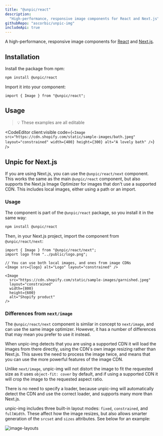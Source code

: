 ```yaml
---
title: "@unpic/react"
description:
  "High-performance, responsive image components for React and Next.js"
githubRepo: "ascorbic/unpic-img"
includeApi: true
---
```



A high-performance, responsive image components for
[React](https://reactjs.org/) and [Next.js](https://nextjs.org/).

## Installation

Install the package from npm:

```bash
npm install @unpic/react
```

Import it into your component:

```tsx
import { Image } from "@unpic/react";
```

## Usage

> 💡 These examples are all editable

<CodeEditor
  client:visible
  code={`
    <Image
      src="https://cdn.shopify.com/static/sample-images/bath.jpeg"
      layout="constrained"
      width={400}
      height={300}
      alt="A lovely bath"
    />
`}
/>

## Unpic for Next.js

If you are using Next.js, you can use the `@unpic/react/next` component. This
works the same as the main `@unpic/react` component, but also supports the
Next.js Image Optimizer for images that don't use a supported CDN. This includes
local images, either using a path or an import.

### Usage

The component is part of the `@unpic/react` package, so you install it in the
same way:

```bash
npm install @unpic/react
```

Then, in your Next.js project, import the component from `@unpic/react/next`:

```tsx
import { Image } from "@unpic/react/next";
import logo from "../public/logo.png";

// You can use both local images, and ones from image CDNs
<Image src={logo} alt="Logo" layout="constrained" />

<Image
  src="https://cdn.shopify.com/static/sample-images/garnished.jpeg"
  layout="constrained"
  width={800}
  height={600}
  alt="Shopify product"
/>
```

### Differences from `next/image`

The `@unpic/react/next` component is similar in concept to `next/image`, and can
use the same image optimizer. However, it has a number of differences that may
mean you prefer to use it instead.

When unpic-img detects that you are using a supported CDN it will load the
images from there directly, using the CDN's own image resizing rather than
Next.js. This saves the need to process the image twice, and means that you can
use the more powerful features of the image CDN.

Unlike `next/image`, unpic-img will not distort the image to fit the requested
size as it uses `object-fit: cover` by default, and if using a supported CDN it
will crop the image to the requested aspect ratio.

There is no need to specify a loader, because unpic-img will automatically
detect the CDN and use the correct loader, and supports many more than Next.js.

unpic-img includes three built-in layout modes: `fixed`, `constrained`, and
`fullWidth`. These affect how the image resizes, but also allows smarter
generation of the `srcset` and `sizes` attributes. See below for an example:

![image-layouts](https://user-images.githubusercontent.com/213306/217186596-f67c54fe-6613-497f-9577-7868226ed7d9.gif)
